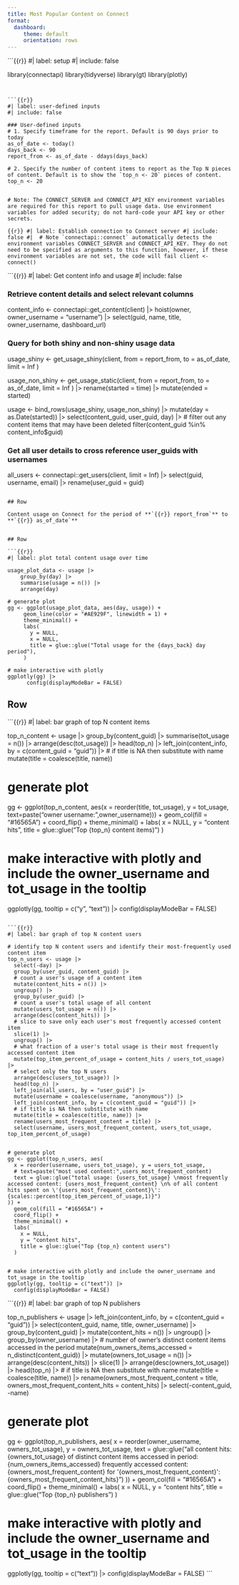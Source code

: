 ```yaml
---
title: Most Popular Content on Connect
format:
  dashboard:
     theme: default
     orientation: rows
---
```


```{{r}}
#| label: setup
#| include: false

library(connectapi)
library(tidyverse)
library(gt)
library(plotly)
```


```{{r}}
#| label: user-defined inputs
#| include: false

### User-defined inputs
# 1. Specify timeframe for the report. Default is 90 days prior to today
as_of_date <- today()
days_back <- 90
report_from <- as_of_date - ddays(days_back)

# 2. Specify the number of content items to report as the Top N pieces of content. Default is to show the `top_n <- 20` pieces of content.
top_n <- 20


# Note: The CONNECT_SERVER and CONNECT_API_KEY environment variables are required for this report to pull usage data. Use environment variables for added security; do not hard-code your API key or other secrets.
```


```{{r}}
#| label: Establish connection to Connect server
#| include: false
#| 
# Note `connectapi::connect` automatically detects the environment variables CONNECT_SERVER and CONNECT_API_KEY. They do not need to be specified as arguments to this function, however, if these environment variables are not set, the code will fail
client <- connect()
```

```{{r}}
#| label: Get content info and usage
#| include: false

### Retrieve content details and select relevant columns
content_info <- connectapi::get_content(client) |>
  hoist(owner, owner_username = "username") |>
  select(guid, name, title, owner_username, dashboard_url)

### Query for both shiny and non-shiny usage data

usage_shiny <- get_usage_shiny(client,
    from = report_from,
    to = as_of_date,
    limit = Inf
  )

usage_non_shiny <- get_usage_static(client,
    from = report_from,
    to = as_of_date,
    limit = Inf
  ) |>
    rename(started = time) |>
    mutate(ended = started)


usage <- bind_rows(usage_shiny, usage_non_shiny) |>
  mutate(day = as.Date(started)) |>
  select(content_guid, user_guid, day) |>
  # filter out any content items that may have been deleted
  filter(content_guid %in% content_info$guid)

### Get all user details to cross reference user_guids with usernames
all_users <- connectapi::get_users(client, limit = Inf) |>
  select(guid, username, email) |> rename(user_guid = guid)
```

## Row

Content usage on Connect for the period of **`{{r}} report_from`** to **`{{r}} as_of_date`**


## Row

```{{r}}
#| label: plot total content usage over time

usage_plot_data <- usage |>
    group_by(day) |>
    summarise(usage = n()) |>
    arrange(day)

# generate plot
gg <- ggplot(usage_plot_data, aes(day, usage)) +
     geom_line(color = "#AE929F", linewidth = 1) +
     theme_minimal() +
     labs(
       y = NULL,
       x = NULL,
       title = glue::glue("Total usage for the {days_back} day period"),
     )

# make interactive with plotly
ggplotly(gg) |>
      config(displayModeBar = FALSE)
```

## Row

```{{r}}
#| label: bar graph of top N content items

top_n_content <- usage |>
  group_by(content_guid) |>
  summarise(tot_usage = n()) |>
  arrange(desc(tot_usage)) |>
  head(top_n) |>
  left_join(content_info, by = c(content_guid = "guid")) |>
  # if title is NA then substitute with name
  mutate(title = coalesce(title, name))

# generate plot
gg <- ggplot(top_n_content, aes(x = reorder(title, tot_usage), y = tot_usage,
text=paste("owner username:",owner_username))) +
  geom_col(fill = "#16565A") +
  coord_flip() +
  theme_minimal() +
  labs(
    x = NULL,
    y = "content hits",
    title = glue::glue("Top {top_n} content items)")
  )

# make interactive with plotly and include the owner_username and tot_usage in the tooltip
ggplotly(gg, tooltip = c("y", "text")) |>
      config(displayModeBar = FALSE)
```

```{{r}}
#| label: bar graph of top N content users

# identify top N content users and identify their most-frequently used content item
top_n_users <- usage |>
  select(-day) |>
  group_by(user_guid, content_guid) |>
  # count a user's usage of a content item
  mutate(content_hits = n()) |>
  ungroup() |>
  group_by(user_guid) |>
  # count a user's total usage of all content
  mutate(users_tot_usage = n()) |>
  arrange(desc(content_hits)) |>
  # slice to save only each user's most frequently accessed content item
  slice(1) |>
  ungroup() |>
  # what fraction of a user's total usage is their most frequently accessed content item
  mutate(top_item_percent_of_usage = content_hits / users_tot_usage) |>
  # select only the top N users
  arrange(desc(users_tot_usage)) |>
  head(top_n) |>
  left_join(all_users, by = "user_guid") |>
  mutate(username = coalesce(username, "anonymous")) |>
  left_join(content_info, by = c(content_guid = "guid")) |>
  # if title is NA then substitute with name
  mutate(title = coalesce(title, name)) |>
  rename(users_most_frequent_content = title) |>
  select(username, users_most_frequent_content, users_tot_usage, top_item_percent_of_usage)


# generate plot
gg <- ggplot(top_n_users, aes(
  x = reorder(username, users_tot_usage), y = users_tot_usage,
  # text=paste("most used content:",users_most_frequent_content)
  text = glue::glue("total usage: {users_tot_usage} \nmost frequently accessed content: {users_most_frequent_content} \n% of all content hits spent on \'{users_most_frequent_content}\': {scales::percent(top_item_percent_of_usage,1)}")
)) +
  geom_col(fill = "#16565A") +
  coord_flip() +
  theme_minimal() +
  labs(
    x = NULL,
    y = "content hits",
    title = glue::glue("Top {top_n} content users")
  )


# make interactive with plotly and include the owner_username and tot_usage in the tooltip
ggplotly(gg, tooltip = c("text")) |>
  config(displayModeBar = FALSE)
```


```{{r}}
#| label: bar graph of top N publishers

top_n_publishers <- usage |>
    left_join(content_info, by = c(content_guid = "guid")) |>
    select(content_guid, name, title, owner_username) |>
    group_by(content_guid) |>
    mutate(content_hits = n()) |>
    ungroup() |>
    group_by(owner_username) |>
    # number of owner's distinct content items accessed in the period
    mutate(num_owners_items_accessed = n_distinct(content_guid)) |>
    mutate(owners_tot_usage = n()) |>
    arrange(desc(content_hits)) |>
    slice(1) |>
    arrange(desc(owners_tot_usage)) |>
    head(top_n) |>
    # if title is NA then substitute with name
    mutate(title = coalesce(title, name)) |>
    rename(owners_most_frequent_content = title, owners_most_frequent_content_hits = content_hits) |>
    select(-content_guid, -name)


# generate plot
gg <- ggplot(top_n_publishers, aes(
  x = reorder(owner_username, owners_tot_usage), y = owners_tot_usage,
  text = glue::glue("all content hits: {owners_tot_usage} \nnumber of distinct content items accessed in period: {num_owners_items_accessed} \nmost frequently accessed content: {owners_most_frequent_content} \nhits for \'{owners_most_frequent_content}\': {owners_most_frequent_content_hits}")
)) +
  geom_col(fill = "#16565A") +
  coord_flip() +
  theme_minimal() +
  labs(
    x = NULL,
    y = "content hits",
    title = glue::glue("Top {top_n} publishers")
  )


# make interactive with plotly and include the owner_username and tot_usage in the tooltip
ggplotly(gg, tooltip = c("text")) |>
  config(displayModeBar = FALSE)
```
